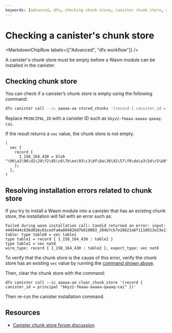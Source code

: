 ```yaml
---
keywords: [advanced, dfx, checking chunk store, canister chunk store, chunk store]
---
```



# Checking a canister's chunk store

<MarkdownChipRow labels={["Advanced", "dfx workflow"]} />

A canister's chunk store must be empty before a Wasm module can be installed in the canister.

## Checking chunk store

You can check if a canister’s chunk store is empty using the following command:

```bash
dfx canister call --ic aaaaa-aa stored_chunks '(record { canister_id = principal "PRINCIPAL_ID" })'
```

Replace `PRINCIPAL_ID` with a canister ID such as `bkyz2-fmaaa-aaaaa-qaaaq-cai`.

If the result returns a `vec` value, the chunk store is not empty.

```
(
  vec {
    record {
      1_158_164_430 = blob "\96\a2\96\d2\24\f2\85\c6\7b\ee\93\c3\0f\8a\30\91\57\f0\da\a3\5d\c5\b8\7e\41\0b\78\63\0a\09\cf\c7";
    };
  },
)
```

## Resolving installation errors related to chunk store

If you try to install a Wasm module into a canister that has an existing chunk store, the installation will fail with an error such as:

```
Failed during wasm installation call: Candid returned an error: input: 4449444c036d016c01cedfa0a804026d7b010003_204b7cb7e28621a6f1110913a33e11455d407f584d3cfe91edf6c12c75b6bd00a2204f7deaf907cea359eda7caa340b204e1558cf451da3fe7582a4cb010a57290d020f52735197797ef2a9e1d2b5d7ed8c13bcd1f41fc65a4731742c12b87f2346bc3
table: type table0 = vec table1
type table1 = record { 1_158_164_430 : table2 }
type table2 = vec nat8
wire_type: record { 1_158_164_430 : table2 }, expect_type: vec nat8
```

To verify that the chunk store is the cause of this error, verify the chunk store has an existing `vec` value by running the [command shown above](#checking-chunk-store).

Then, clear the chunk store with the command:

```
dfx canister call --ic aaaaa-aa clear_chunk_store '(record { canister_id = principal "bkyz2-fmaaa-aaaaa-qaaaq-cai" })'
```

Then re-run the canister installation command.

## Resources

- [Canister chunk store forum discussion](https://forum.dfinity.org/t/embedding-wasm-dfx-0-17-0-crashing-where-previous-version-works/27916/).
